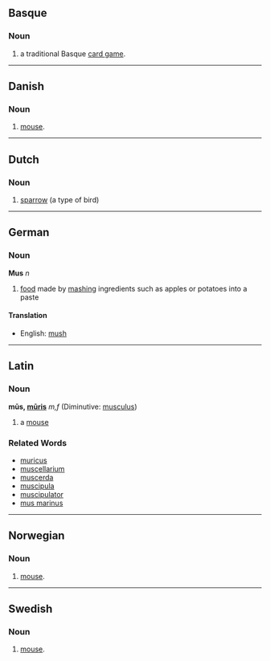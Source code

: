 ==Basque==

===Noun===
# a traditional Basque [[card game]].

----
==Danish==

===Noun===
# [[mouse]].

----
==Dutch==

===Noun===
# [[sparrow]] (a type of bird)

----
==German==

===Noun===
'''Mus''' ''n''

# [[food]] made by [[mash]]ing ingredients such as apples or potatoes into a paste

====Translation====
*English: [[mush]]

----
==Latin==
===Noun===
'''mūs, [[Wiktionary Appendix:Latin third declension|mūris]]''' ''m,f'' (Diminutive: [[musculus]])

#a [[mouse]]
===Related Words===
*[[muricus]]
*[[muscellarium]]
*[[muscerda]]
*[[muscipula]]
*[[muscipulator]]
*[[mus marinus]]
----
==Norwegian==

===Noun===
# [[mouse]].

----
==Swedish==

===Noun===
# [[mouse]].